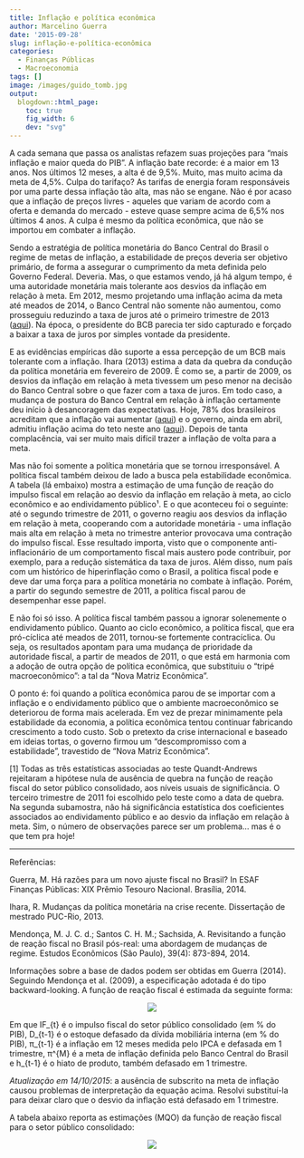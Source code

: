 ```yaml
---
title: Inflação e política econômica
author: Marcelino Guerra
date: '2015-09-28'
slug: inflação-e-política-econômica
categories:
  - Finanças Públicas
  - Macroeconomia
tags: []
image: /images/guido_tomb.jpg
output:
  blogdown::html_page:
    toc: true
    fig_width: 6
    dev: "svg"
---
```


A cada semana que passa os analistas refazem suas projeções para "mais inflação e maior queda do PIB". A inflação bate recorde: é a maior em 13 anos. Nos últimos 12 meses, a alta é de 9,5%. Muito, mas muito acima da meta de 4,5%. Culpa do tarifaço? As tarifas de energia foram responsáveis por uma parte dessa inflação tão alta, mas não se engane. Não é por acaso que a inflação de preços livres - aqueles que variam de acordo com a oferta e demanda do mercado - esteve quase sempre acima de 6,5% nos últimos 4 anos. A culpa é mesmo da política econômica, que não se importou em combater a inflação. 

Sendo a estratégia de política monetária do Banco Central do Brasil o regime de metas de inflação, a estabilidade de preços deveria ser objetivo primário, de forma a assegurar o cumprimento da meta definida pelo Governo Federal. Deveria. Mas, o que estamos vendo, já há algum tempo, é uma autoridade monetária mais tolerante aos desvios da inflação em relação à meta. Em 2012, mesmo projetando uma inflação acima da meta até meados de 2014, o Banco Central não somente não aumentou, como prosseguiu reduzindo a taxa de juros até o primeiro trimestre de 2013 ([aqui](https://www1.folha.uol.com.br/colunas/alexandreschwartsman/1155729-tem-mas-acabou.shtml)). Na época, o presidente do BCB parecia ter sido capturado e forçado a baixar a taxa de juros por simples vontade da presidente. 

E as evidências empíricas dão suporte a essa percepção de um BCB mais tolerante com a inflação. Ihara (2013) estima a data da quebra da condução da política monetária em fevereiro de 2009. É como se, a partir de 2009, os desvios da inflação em relação à meta tivessem um peso menor na decisão do Banco Central sobre o que fazer com a taxa de juros. Em todo caso, a mudança de postura do Banco Central em relação à inflação certamente deu início à desancoragem das expectativas. Hoje, 78% dos brasileiros acreditam que a inflação vai aumentar ([aqui](http://g1.globo.com/economia/noticia/2015/04/70-dos-brasileiros-esperam-alta-no-desemprego-diz-datafolha.html)) e o governo, ainda em abril, admitiu inflação acima do teto neste ano ([aqui](https://valor.globo.com/brasil/noticia/2015/04/15/governo-admite-inflacao-acima-do-teto-neste-ano-e-cre-em-recuo-em-2016.ghtml)). Depois de tanta complacência, vai ser muito mais difícil trazer a inflação de volta para a meta.  

Mas não foi somente a política monetária que se tornou irresponsável. A política fiscal também deixou de lado a busca pela estabilidade econômica. A tabela (lá embaixo) mostra a estimação de uma função de reação do impulso fiscal em relação ao desvio da inflação em relação à meta, ao ciclo econômico e ao endividamento público¹. E o que aconteceu foi o seguinte: até o segundo trimestre de 2011, o governo reagiu aos desvios da inflação em relação à meta, cooperando com a autoridade monetária - uma inflação mais alta em relação à meta no trimestre anterior provocava uma contração do impulso fiscal. Esse resultado importa, visto que o componente anti-inflacionário de um comportamento fiscal mais austero pode contribuir, por exemplo, para a redução sistemática da taxa de juros. Além disso, num país com um histórico de hiperinflação como o Brasil, a política fiscal pode e deve dar uma força para a política monetária no combate à inflação. Porém, a partir do segundo semestre de 2011, a política fiscal parou de desempenhar esse papel. 

E não foi só isso. A política fiscal também passou a ignorar solenemente o endividamento público. Quanto ao ciclo econômico, a política fiscal, que era pró-cíclica até meados de 2011, tornou-se fortemente contracíclica. Ou seja, os resultados apontam para uma mudança de prioridade da autoridade fiscal, a partir de meados de 2011, o que está em harmonia com a adoção de outra opção de política econômica, que substituiu o "tripé macroeconômico": a tal da "Nova Matriz Econômica". 

O ponto é: foi quando a política econômica parou de se importar com a inflação e o endividamento público que o ambiente macroeconômico se deteriorou de forma mais acelerada. Em vez de prezar minimamente pela estabilidade da economia, a política econômica tentou continuar fabricando crescimento a todo custo. Sob o pretexto da crise internacional e baseado em ideias tortas, o governo firmou um "descompromisso com a estabilidade", travestido de "Nova Matriz Econômica". 


[1] Todas as três estatísticas associadas ao teste Quandt-Andrews rejeitaram a hipótese nula de ausência de quebra na função de reação fiscal do setor público consolidado, aos níveis usuais de significância. O terceiro trimestre de 2011 foi escolhido pelo teste como a data de quebra. Na segunda subamostra, não há significância estatística dos coeficientes associados ao endividamento público e ao desvio da inflação em relação à meta. Sim, o número de observações parece ser um problema... mas é o que tem pra hoje!   

******

Referências:

Guerra, M. Há razões para um novo ajuste fiscal no Brasil?  In ESAF Finanças Públicas: XIX Prêmio Tesouro Nacional. Brasília, 2014.

Ihara, R. Mudanças da política monetária na crise recente. Dissertação de mestrado PUC-Rio, 2013.

Mendonça, M. J. C. d.; Santos C. H. M.; Sachsida, A. Revisitando a função de reação fiscal no Brasil pós-real: uma abordagem de mudanças de regime. Estudos Econômicos (São Paulo), 39(4): 873-894, 2014.

Informações sobre a base de dados podem ser obtidas em Guerra (2014). Seguindo Mendonça et al. (2009), a especificação adotada é do tipo backward-looking. A função de reação fiscal é estimada da seguinte forma: 

<center>
![](../../images/post/eq.jpg)
</center>

Em que IF_{t} é o impulso fiscal do setor público consolidado (em % do PIB), D_{t-1} é o estoque defasado da dívida mobiliária interna (em % do PIB), π_{t-1} é a inflação em 12 meses medida pelo IPCA e defasada em 1 trimestre, π^{M} é a meta de inflação definida pelo Banco Central do Brasil e h_{t-1} é o hiato de produto, também defasado em 1 trimestre. 

*Atualização em 14/10/2015*: a ausência de subscrito na meta de inflação causou problemas de interpretação da equação acima. Resolvi substituí-la para deixar claro que o desvio da inflação está defasado em 1 trimestre.

A tabela abaixo reporta as estimações (MQO) da função de reação fiscal para o setor público consolidado:

<center>
![](../../images/post/if.jpg)
</center>